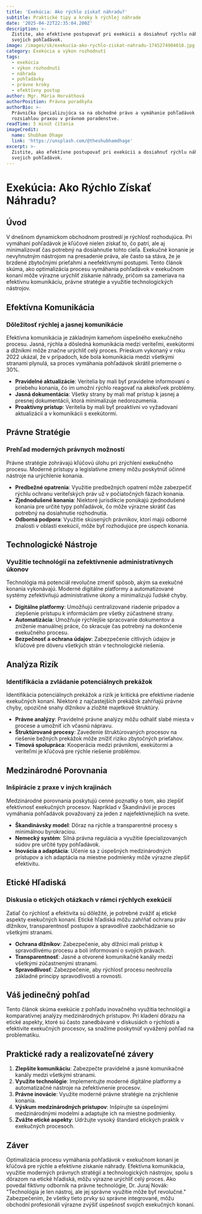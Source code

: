 ```yaml
---
title: 'Exekúcia: Ako rýchlo získať náhradu?'
subtitle: Praktické tipy a kroky k rýchlej náhrade
date: '2025-04-22T22:35:04.200Z'
description: >-
  Zistite, ako efektívne postupovať pri exekúcii a dosiahnuť rýchlu náhradu
  svojich pohľadávok.
image: /images/sk/exekucia-ako-rychlo-ziskat-nahradu-1745274904018.jpg
category: Exekúcia a výkon rozhodnutí
tags:
  - exekúcia
  - výkon rozhodnutí
  - náhrada
  - pohľadávky
  - právne kroky
  - efektívny postup
author: Mgr. Mária Horváthová
authorPosition: Právna poradkyňa
authorBio: >-
  Právnička špecializujúca sa na obchodné právo a vymáhanie pohľadávok s
  rozsiahlou praxou v právnom poradenstve.
readTime: 5 minút čítania
imageCredit:
  name: Shubham Dhage
  link: 'https://unsplash.com/@theshubhamdhage'
excerpt: >-
  Zistite, ako efektívne postupovať pri exekúcii a dosiahnuť rýchlu náhradu
  svojich pohľadávok.
---
```

# Exekúcia: Ako Rýchlo Získať Náhradu?

## Úvod

V dnešnom dynamickom obchodnom prostredí je rýchlosť rozhodujúca. Pri vymáhaní pohľadávok je kľúčové nielen získať to, čo patrí, ale aj minimalizovať čas potrebný na dosiahnutie tohto cieľa. Exekučné konanie je nevyhnutným nástrojom na presadenie práva, ale často sa stáva, že je brzdené zbytočnými prieťahmi a neefektívnymi postupmi. Tento článok skúma, ako optimalizácia procesu vymáhania pohľadávok v exekučnom konaní môže výrazne urýchliť získanie náhrady, pričom sa zameriava na efektívnu komunikáciu, právne stratégie a využitie technologických nástrojov.

## Efektívna Komunikácia

### Dôležitosť rýchlej a jasnej komunikácie

Efektívna komunikácia je základným kameňom úspešného exekučného procesu. Jasná, rýchla a dôsledná komunikácia medzi veriteľmi, exekútormi a dlžníkmi môže značne urýchliť celý proces. Prieskum vykonaný v roku 2022 ukázal, že v prípadoch, kde bola komunikácia medzi všetkými stranami plynulá, sa proces vymáhania pohľadávok skrátil priemerne o 30%.

- **Pravidelné aktualizácie**: Veritelia by mali byť pravidelne informovaní o priebehu konania, čo im umožní rýchlo reagovať na akékoľvek problémy.
- **Jasná dokumentácia**: Všetky strany by mali mať prístup k jasnej a presnej dokumentácii, ktorá minimalizuje nedorozumenia.
- **Proaktívny prístup**: Veritelia by mali byť proaktívni vo vyžadovaní aktualizácií a v komunikácii s exekútormi.

## Právne Stratégie

### Prehľad moderných právnych možností

Právne stratégie zohrávajú kľúčovú úlohu pri zrýchlení exekučného procesu. Moderné prístupy a legislatívne zmeny môžu poskytnúť účinné nástroje na urýchlenie konania.

- **Predbežné opatrenia**: Využitie predbežných opatrení môže zabezpečiť rýchlu ochranu veriteľských práv už v počiatočných fázach konania.
- **Zjednodušené konania**: Niektoré jurisdikcie ponúkajú zjednodušené konania pre určité typy pohľadávok, čo môže výrazne skrátiť čas potrebný na dosiahnutie rozhodnutia.
- **Odborná podpora**: Využitie skúsených právnikov, ktorí majú odborné znalosti v oblasti exekúcií, môže byť rozhodujúce pre úspech konania.

## Technologické Nástroje

### Využitie technológií na zefektívnenie administratívnych úkonov

Technológia má potenciál revolučne zmeniť spôsob, akým sa exekučné konania vykonávajú. Moderné digitálne platformy a automatizované systémy zefektívňujú administratívne úkony a minimalizujú ľudské chyby.

- **Digitálne platformy**: Umožňujú centralizované riadenie prípadov a zlepšenie prístupu k informáciám pre všetky zúčastnené strany.
- **Automatizácia**: Umožňuje rýchlejšie spracovanie dokumentov a zníženie manuálnej práce, čo skracuje čas potrebný na dokončenie exekučného procesu.
- **Bezpečnosť a ochrana údajov**: Zabezpečenie citlivých údajov je kľúčové pre dôveru všetkých strán v technologické riešenia.

## Analýza Rizík

### Identifikácia a zvládanie potenciálnych prekážok

Identifikácia potenciálnych prekážok a rizík je kritická pre efektívne riadenie exekučných konaní. Niektoré z najčastejších prekážok zahŕňajú právne chyby, opozičné snahy dlžníkov a zložité majetkové štruktúry.

- **Právne analýzy**: Pravidelné právne analýzy môžu odhaliť slabé miesta v procese a umožniť ich včasnú nápravu.
- **Štruktúrované procesy**: Zavedenie štruktúrovaných procesov na riešenie bežných prekážok môže znížiť riziko zbytočných prieťahov.
- **Tímová spolupráca**: Kooperácia medzi právnikmi, exekútormi a veriteľmi je kľúčová pre rýchle riešenie problémov.

## Medzinárodné Porovnania

### Inšpirácie z praxe v iných krajinách

Medzinárodné porovnania poskytujú cenné poznatky o tom, ako zlepšiť efektívnosť exekučných procesov. Napríklad v Škandinávii je proces vymáhania pohľadávok považovaný za jeden z najefektívnejších na svete.

- **Škandinávsky model**: Dôraz na rýchle a transparentné procesy s minimálnou byrokraciou.
- **Nemecký systém**: Silná právna regulácia a využitie špecializovaných súdov pre určité typy pohľadávok.
- **Inovácia a adaptácia**: Učenie sa z úspešných medzinárodných prístupov a ich adaptácia na miestne podmienky môže výrazne zlepšiť efektivitu.

## Etické Hľadiská

### Diskusia o etických otázkach v rámci rýchlych exekúcií

Zatiaľ čo rýchlosť a efektivita sú dôležité, je potrebné zvážiť aj etické aspekty exekučných konaní. Etické hľadiská môžu zahŕňať ochranu práv dlžníkov, transparentnosť postupov a spravodlivé zaobchádzanie so všetkými stranami.

- **Ochrana dlžníkov**: Zabezpečenie, aby dlžníci mali prístup k spravodlivému procesu a boli informovaní o svojich právach.
- **Transparentnosť**: Jasné a otvorené komunikačné kanály medzi všetkými zúčastnenými stranami.
- **Spravodlivosť**: Zabezpečenie, aby rýchlosť procesu neohrozila základné princípy spravodlivosti a rovnosti.

## Váš jedinečný pohľad

Tento článok skúma exekúcie z pohľadu inovačného využitia technológií a komparatívnej analýzy medzinárodných prístupov. Pri kladení dôrazu na etické aspekty, ktoré sú často zanedbávané v diskusiách o rýchlosti a efektivite exekučných procesov, sa snažíme poskytnúť vyvážený pohľad na problematiku.

## Praktické rady a realizovateľné závery

1. **Zlepšite komunikáciu**: Zabezpečte pravidelné a jasné komunikačné kanály medzi všetkými stranami.
2. **Využite technológie**: Implementujte moderné digitálne platformy a automatizačné nástroje na zefektívnenie procesov.
3. **Právne inovácie**: Využite moderné právne stratégie na zrýchlenie konania.
4. **Výskum medzinárodných prístupov**: Inšpirujte sa úspešnými medzinárodnými modelmi a adaptujte ich na miestne podmienky.
5. **Zvážte etické aspekty**: Udržujte vysoký štandard etických praktík v exekučných procesoch.

## Záver

Optimalizácia procesu vymáhania pohľadávok v exekučnom konaní je kľúčová pre rýchle a efektívne získanie náhrady. Efektívna komunikácia, využitie moderných právnych stratégií a technologických nástrojov, spolu s dôrazom na etické hľadiská, môžu výrazne urýchliť celý proces. Ako povedal fiktívny odborník na právne technológie, Dr. Juraj Novák: "Technológia je len nástroj, ale jej správne využitie môže byť revolučné." Zabezpečením, že všetky tieto prvky sú správne integrované, môžu obchodní profesionáli výrazne zvýšiť úspešnosť svojich exekučných konaní.
